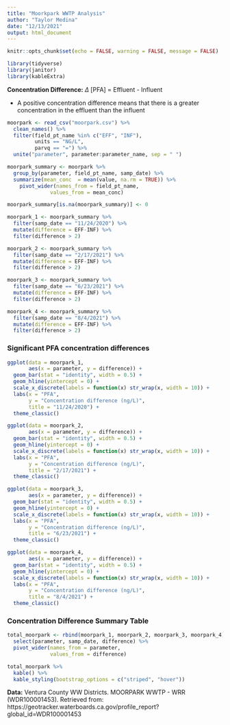```yaml
---
title: "Moorkpark WWTP Analysis"
author: "Taylor Medina"
date: "12/13/2021"
output: html_document
---
```


```r
knitr::opts_chunk$set(echo = FALSE, warning = FALSE, message = FALSE)

library(tidyverse)
library(janitor)
library(kableExtra)
```

**Concentration Difference:** $\Delta$ [PFA] = Effluent - Influent

- A positive concentration difference means that there is a greater concentration in the effluent than the influent

```r
moorpark <- read_csv("moorpark.csv") %>% 
  clean_names() %>% 
  filter(field_pt_name %in% c("EFF", "INF"),
         units == "NG/L",
         parvq == "=") %>% 
  unite("parameter", parameter:parameter_name, sep = " ")
```

```r
moorpark_summary <- moorpark %>% 
  group_by(parameter, field_pt_name, samp_date) %>% 
  summarize(mean_conc  = mean(value, na.rm = TRUE)) %>% 
    pivot_wider(names_from = field_pt_name,
              values_from = mean_conc)

moorpark_summary[is.na(moorpark_summary)] <- 0

moorpark_1 <- moorpark_summary %>% 
  filter(samp_date == "11/24/2020") %>% 
  mutate(difference = EFF-INF) %>% 
  filter(difference > 2)

moorpark_2 <- moorpark_summary %>% 
  filter(samp_date == "2/17/2021") %>% 
  mutate(difference = EFF-INF) %>% 
  filter(difference > 2)

moorpark_3 <- moorpark_summary %>% 
  filter(samp_date == "6/23/2021") %>% 
  mutate(difference = EFF-INF) %>% 
  filter(difference > 2)

moorpark_4 <- moorpark_summary %>% 
  filter(samp_date == "8/4/2021") %>% 
  mutate(difference = EFF-INF) %>% 
  filter(difference > 2)
```

### Significant PFA concentration differences
```r
ggplot(data = moorpark_1,
       aes(x = parameter, y = difference)) +
  geom_bar(stat = "identity", width = 0.5) +
  geom_hline(yintercept = 0) +
  scale_x_discrete(labels = function(x) str_wrap(x, width = 10)) +
  labs(x = "PFA",
       y = "Concentration difference (ng/L)",
       title = "11/24/2020") +
  theme_classic()  

ggplot(data = moorpark_2,
       aes(x = parameter, y = difference)) +
  geom_bar(stat = "identity", width = 0.5) +
  geom_hline(yintercept = 0) +
  scale_x_discrete(labels = function(x) str_wrap(x, width = 10)) +
  labs(x = "PFA",
       y = "Concentration difference (ng/L)",
       title = "2/17/2021") +
  theme_classic() 

ggplot(data = moorpark_3,
       aes(x = parameter, y = difference)) +
  geom_bar(stat = "identity", width = 0.5) +
  geom_hline(yintercept = 0) +
  scale_x_discrete(labels = function(x) str_wrap(x, width = 10)) +
  labs(x = "PFA",
       y = "Concentration difference (ng/L)",
       title = "6/23/2021") +
  theme_classic() 

ggplot(data = moorpark_4,
       aes(x = parameter, y = difference)) +
  geom_bar(stat = "identity", width = 0.5) +
  geom_hline(yintercept = 0) +
  scale_x_discrete(labels = function(x) str_wrap(x, width = 10)) +
  labs(x = "PFA",
       y = "Concentration difference (ng/L)",
       title = "8/4/2021") +
  theme_classic() 
```

### Concentration Difference Summary Table
```r
total_moorpark <- rbind(moorpark_1, moorpark_2, moorpark_3, moorpark_4) %>% 
  select(parameter, samp_date, difference) %>% 
  pivot_wider(names_from = parameter,
              values_from = difference)

total_moorpark %>% 
  kable() %>% 
  kable_styling(bootstrap_options = c("striped", "hover"))
```

**Data:** Ventura County WW Districts. MOORPARK WWTP - WRR (WDR100001453). Retrieved from: https://geotracker.waterboards.ca.gov/profile_report?global_id=WDR100001453
